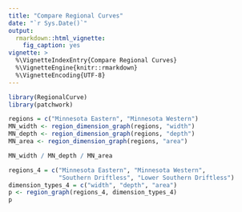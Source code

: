 ```yaml
---
title: "Compare Regional Curves"
date: "`r Sys.Date()`"
output: 
  rmarkdown::html_vignette:
    fig_caption: yes
vignette: >
  %\VignetteIndexEntry{Compare Regional Curves}
  %\VignetteEngine{knitr::rmarkdown}
  %\VignetteEncoding{UTF-8}
---
```


```r
library(RegionalCurve)
library(patchwork)
```

```r
regions = c("Minnesota Eastern", "Minnesota Western")
MN_width <- region_dimension_graph(regions, "width")
MN_depth <- region_dimension_graph(regions, "depth")
MN_area <- region_dimension_graph(regions, "area")
```

```r
MN_width / MN_depth / MN_area
```

```r
regions_4 = c("Minnesota Eastern", "Minnesota Western",
              "Southern Driftless", "Lower Southern Driftless")
dimension_types_4 = c("width", "depth", "area")
p <- region_graph(regions_4, dimension_types_4)
p
```

